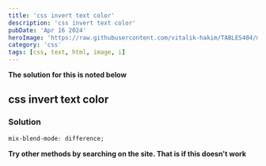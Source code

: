 ```yaml
---
title: 'css invert text color'
description: 'css invert text color'
pubDate: 'Apr 16 2024'
heroImage: 'https://raw.githubusercontent.com/vitalik-hakim/TABLES404/main/error_b/CSS.png'
category: 'css'
tags: [css, text, html, image, i]
---
```


**The solution for this is noted below**

## css invert text color

### Solution

```css
mix-blend-mode: difference;
```

**Try other methods by searching on the site. That is if this doesn't work**
